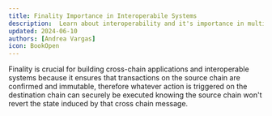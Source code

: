 ```yaml
---
title: Finality Importance in Interoperabile Systems
description:  Learn about interoperability and it's importance in multichain systems
updated: 2024-06-10
authors: [Andrea Vargas]
icon: BookOpen
---
```


Finality is crucial for building cross-chain applications and interoperable systems because it ensures that transactions on the source chain are confirmed and immutable, therefore whatever action is triggered on the destination chain can securely be executed knowing the source chain won't revert the state induced by that cross chain message.
